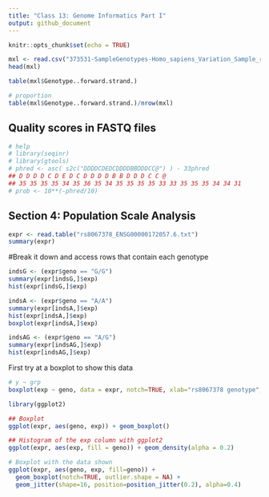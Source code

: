```yaml
---
title: "Class 13: Genome Informatics Part I"
output: github_document
---
```


```r
knitr::opts_chunk$set(echo = TRUE)
```

```r
mxl <- read.csv("373531-SampleGenotypes-Homo_sapiens_Variation_Sample_rs8067378.csv")
head(mxl)
```
```r
table(mxl$Genotype..forward.strand.)
```
```r
# proportion
table(mxl$Genotype..forward.strand.)/nrow(mxl)

```
## Quality scores in FASTQ files


```r
# help
# library(seqinr)
# library(gtools)
# phred <- asc( s2c("DDDDCDEDCDDDDBBDDDCC@") ) - 33phred
## D D D D C D E D C D D D D B B D D D C C @
## 35 35 35 35 34 35 36 35 34 35 35 35 35 33 33 35 35 35 34 34 31
# prob <- 10**(-phred/10)
```

## Section 4: Population Scale Analysis
```r
expr <- read.table("rs8067378_ENSG00000172057.6.txt")
summary(expr)

```


#Break it down and access rows that contain each genotype
```r
indsG <- (expr$geno == "G/G")
summary(expr[indsG,]$exp)
hist(expr[indsG,]$exp)
```




```r
indsA <- (expr$geno == "A/A")
summary(expr[indsA,]$exp)
hist(expr[indsA,]$exp)
boxplot(expr[indsA,]$exp)
```


```r
indsAG <- (expr$geno == "A/G")
summary(expr[indsAG,]$exp)
hist(expr[indsAG,]$exp)
```

First try at a boxplot to show this data
```r
# y ~ grp
boxplot(exp ~ geno, data = expr, notch=TRUE, xlab="rs8067378 genotype", ylab="ENSG00000172057.4 (RPKM)")
```



```r
library(ggplot2)
```


```r
## Boxplot
ggplot(expr, aes(geno, exp)) + geom_boxplot()

## Histogram of the exp column with ggplot2
ggplot(expr, aes(exp, fill = geno)) + geom_density(alpha = 0.2)

# Boxplot with the data shown
ggplot(expr, aes(geno, exp, fill=geno)) + 
  geom_boxplot(notch=TRUE, outlier.shape = NA) + 
  geom_jitter(shape=16, position=position_jitter(0.2), alpha=0.4)
```








